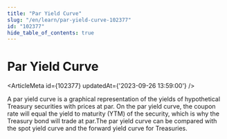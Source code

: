 ```yaml
---
title: "Par Yield Curve"
slug: "/en/learn/par-yield-curve-102377"
id: "102377"
hide_table_of_contents: true
---
```



# Par Yield Curve

<ArticleMeta id={102377} updatedAt={'2023-09-26 13:59:00'} />
<div className='border-solid border-b border-t-0 my-4 border-[var(--ifm-color-gray-300)]' />

A par yield curve is a graphical representation of the yields of hypothetical Treasury securities with prices at par. On the par yield curve, the coupon rate will equal the yield to maturity (YTM) of the security, which is why the Treasury bond will trade at par.The par yield curve can be compared with the spot yield curve and the forward yield curve for Treasuries.
